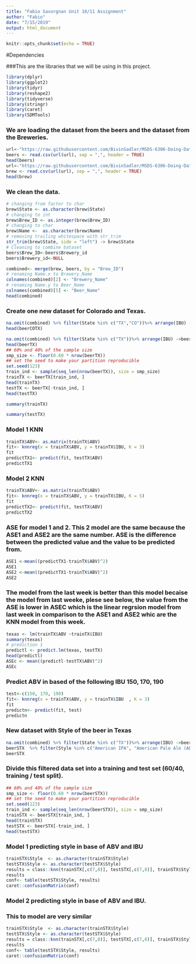 ```yaml
---
title: "Fabio Savorgnan Unit 10/11 Assignment"
author: "Fabio"
date: "7/15/2019"
output: html_document
---
```


```r
knitr::opts_chunk$set(echo = TRUE)
```
#Dependencies

###This are the libraries that we will be using in this project.

```r
library(dplyr)
library(ggplot2)
library(tidyr)
library(reshape2)
library(tidyverse)
library(stringr)
library(caret)
library(SDMTools)
```


### We are loading the dataset from the beers and the dataset from the Breweries.

```r
url<-"https://raw.githubusercontent.com/BivinSadler/MSDS-6306-Doing-Data-Science/master/Unit%207/Beers.csv"
beers <- read.csv(url(url), sep = ",", header = TRUE)
head(beers) 
url<-"https://raw.githubusercontent.com/BivinSadler/MSDS-6306-Doing-Data-Science/master/Unit%207/Breweries.csv"
brew <- read.csv(url(url), sep = ",", header = TRUE)
head(brew) 
```

### We clean the data.
```r
# changing from factor to char
brew$State <- as.character(brew$State)
# changing to int
brew$Brew_ID <- as.integer(brew$Brew_ID)
# changing to char
brew$Name <-  as.character(brew$Name)
# removing trailing whitespace with str_trim
str_trim(brew$State, side = "left") -> brew$State
# Cleaning to combine bataset
beers$Brew_ID<-beers$Brewery_id
beers$Brewery_id<-NULL

```


```r
combined<- merge(brew, beers, by = "Brew_ID")
# renaming Name.x to Brewery_Name
colnames(combined)[2] <- "Brewery_Name"
# renaming Name.y to Beer_Name
colnames(combined)[5] <- "Beer_Name"
head(combined)
```


### Create one new dataset for Colorado and Texas.

```r
na.omit(combined) %>% filter(State %in% c("TX","CO"))%>% arrange(IBU) ->beerCOTX
head(beerCOTX)
```



```r
na.omit(combined) %>% filter(State %in% c("TX"))%>% arrange(IBU) ->beerTX
head(beerTX)
## 60% and 40% of the sample size
smp_size <- floor(0.60 * nrow(beerTX))
## set the seed to make your partition reproducible
set.seed(123)
train_ind <- sample(seq_len(nrow(beerTX)), size = smp_size)
trainTX <- beerTX[train_ind, ]
head(trainTX)
testTX <- beerTX[-train_ind, ]
head(testTX)

```


```r
summary(trainTX)

summary(testTX)

```


### Model 1 KNN

```r
trainTX$ABV<- as.matrix(trainTX$ABV)
fit<- knnreg(x = trainTX$ABV, y = trainTX$IBU, K = 3)
fit
predictTX1<- predict(fit, testTX$ABV)
predictTX1
```

### Model 2 KNN

```r
trainTX$ABV<- as.matrix(trainTX$ABV)
fit<- knnreg(x = trainTX$ABV, y = trainTX$IBU, K = 5)
fit
predictTX2<- predict(fit, testTX$ABV)
predictTX2
```

### ASE for model 1 and 2. This 2 model are the same because the ASE1 and ASE2 are the same number. ASE is the difference between the predicted value and the value to be predicted from.
```r
ASE1 <-mean((predictTX1-trainTX$ABV)^2)
ASE1
ASE2 <-mean((predictTX1-trainTX$ABV)^2)
ASE2
```

### The model from the last week is better than this model becaise the model from last weeke, plese see below, the value from the ASE is lower in ASEC which is the linear regrsion model from last week in comparison to the ASE1 and ASE2 whic are the KNN model from this week.

```r
texas <- lm(trainTX$ABV ~trainTX$IBU) 
summary(texas)
# prediction 1
predictl <- predict.lm(texas, testTX)
head(predictl)
ASEc <- mean((predictl-testTX$ABV)^2)
ASEc
```

### Predict ABV in based of the following IBU 150, 170, 190 


```r
test<-c(150, 170, 190)
fit<- knnreg(x = trainTX$ABV, y = trainTX$IBU  , K = 3)
fit
predictn<- predict(fit, test)
predictn
```


### New dataset with Style of the beer in Texas

```r
na.omit(combined) %>% filter(State %in% c("TX"))%>% arrange(IBU) ->beerSTX
beerSTX  %>% filter(Style %in% c("American IPA", "American Pale Ale (APA)"))%>% arrange(IBU)-> beerSTX 
beerSTX 
```

### Divide this filtered data set into a training and test set (60/40, training / test split).  

```r
## 60% and 40% of the sample size
smp_size <- floor(0.60 * nrow(beerSTX))
## set the seed to make your partition reproducible
set.seed(123)
train_ind <- sample(seq_len(nrow(beerSTX)), size = smp_size)
trainSTX <- beerSTX[train_ind, ]
head(trainSTX)
testSTX <- beerSTX[-train_ind, ]
head(testSTX)

```


### Model 1 predicting style in base of ABV and IBU

```r
trainSTX$Style  <- as.character(trainSTX$Style)
testSTX$Style <- as.character(testSTX$Style)
results = class::knn(trainSTX[,c(7,8)], testSTX[,c(7,8)], trainSTX$Style, k = 3)
results
conf<- table(testSTX$Style, results)
caret::confusionMatrix(conf)
```


### Model 2 predicting style in base of ABV and IBU.

### This to model are very similar
```r
trainSTX$Style  <- as.character(trainSTX$Style)
testSTX$Style <- as.character(testSTX$Style)
results = class::knn(trainSTX[,c(7,8)], testSTX[,c(7,8)], trainSTX$Style, k = 5)
results
conf<- table(testSTX$Style, results)
caret::confusionMatrix(conf)
```



```r

```



```r

```


```r

```


```r

```





